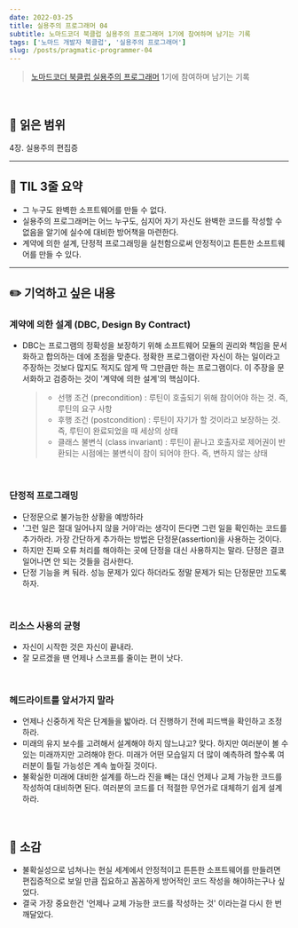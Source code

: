 ```yaml
---
date: 2022-03-25
title: 실용주의 프로그래머 04
subtitle: 노마드코더 북클럽 실용주의 프로그래머 1기에 참여하며 남기는 기록
tags: ['노마드 개발자 북클럽', '실용주의 프로그래머']
slug: /posts/pragmatic-programmer-04
---
```


> [노마드코더 북클럽 실용주의 프로그래머](https://nomadcoders.co/pragmatic-programmer?utm_source=Nomad+Academy&utm_campaign=b21db3e0fc-EMAIL_CAMPAIGN_2022_03_11&utm_medium=email&utm_term=0_4313d957c9-b21db3e0fc-44797189&mc_cid=b21db3e0fc&mc_eid=ada1dd7049) 1기에 참여하며 남기는 기록

<br />

## 📖 읽은 범위

4장. 실용주의 편집증

---

## 📍 TIL 3줄 요약

- 그 누구도 완벽한 소프트웨어를 만들 수 없다.
- 실용주의 프로그래머는 어느 누구도, 심지어 자기 자신도 완벽한 코드를 작성할 수 없음을 알기에 실수에 대비한 방어책을 마련한다.
- 계약에 의한 설계, 단정적 프로그래밍을 실천함으로써 안정적이고 튼튼한 소프트웨어를 만들 수 있다.

---

## ✏️ 기억하고 싶은 내용

### 계약에 의한 설계 (DBC, Design By Contract)

- DBC는 프로그램의 정확성을 보장하기 위해 소프트웨어 모듈의 권리와 책임을 문서화하고 합의하는 데에 초점을 맞춘다. 정확한 프로그램이란 자신이 하는 일이라고 주장하는 것보다 많지도 적지도 않게 딱 그만큼만 하는 프로그램이다. 이 주장을 문서화하고 검증하는 것이 '계약에 의한 설계'의 핵심이다.
  > - 선행 조건 (precondition) : 루틴이 호출되기 위해 참이어야 하는 것. 즉, 루틴의 요구 사항
  > - 후행 조건 (postcondition) : 루틴이 자기가 할 것이라고 보장하는 것. 즉, 루틴이 완료되었을 때 세상의 상태
  > - 클래스 불변식 (class invariant) : 루틴이 끝나고 호출자로 제어권이 반환되는 시점에는 불변식이 참이 되어야 한다. 즉, 변하지 않는 상태

<br />

### 단정적 프로그래밍

- 단정문으로 불가능한 상황을 예방하라
- '그런 일은 절대 일어나지 않을 거야'라는 생각이 든다면 그런 일을 확인하는 코드를 추가하라. 가장 간단하게 추가하는 방법은 단정문(assertion)을 사용하는 것이다.
- 하지만 진짜 오류 처리를 해야하는 곳에 단정을 대신 사용하지는 말라. 단정은 결코 일어나면 안 되는 것들을 검사한다.
- 단정 기능을 켜 둬라. 성능 문제가 있다 하더라도 정말 문제가 되는 단정문만 끄도록 하자.

<br />

### 리소스 사용의 균형

- 자신이 시작한 것은 자신이 끝내라.
- 잘 모르겠을 땐 언제나 스코프를 줄이는 편이 낫다.

<br />

### 헤드라이트를 앞서가지 말라

- 언제나 신중하게 작은 단계들을 밟아라. 더 진행하기 전에 피드백을 확인하고 조정하라.
- 미래의 유지 보수를 고려해서 설계해야 하지 않느냐고? 맞다. 하지만 여러분이 볼 수 있는 미래까지만 고려해야 한다. 미래가 어떤 모습일지 더 많이 예측하려 할수록 여러분이 틀릴 가능성은 계속 높아질 것이다.
- 불확실한 미래에 대비한 설계를 하느라 진을 빼는 대신 언제나 교체 가능한 코드를 작성하여 대비하면 된다. 여러분의 코드를 더 적절한 무언가로 대체하기 쉽게 설계하라.

<br />

## 💭 소감

- 불확실성으로 넘쳐나는 현실 세계에서 안정적이고 튼튼한 소프트웨어를 만들려면 편집증적으로 보일 만큼 집요하고 꼼꼼하게 방어적인 코드 작성을 해야하는구나 싶었다.
- 결국 가장 중요한건 '언제나 교체 가능한 코드를 작성하는 것' 이라는걸 다시 한 번 깨달았다.
